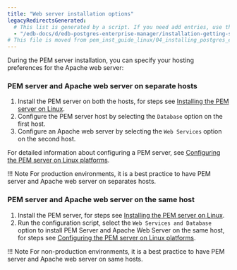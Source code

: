 ```yaml
---
title: "Web server installation options"
legacyRedirectsGenerated:
  # This list is generated by a script. If you need add entries, use the `legacyRedirects` key.
  - "/edb-docs/d/edb-postgres-enterprise-manager/installation-getting-started/linux-installation-guide/8.0/installing_pem_server_and_apache_web_server_preferences.html"
# This file is moved from pem_inst_guide_linux/04_installing_postgres_enterprise_manager
---
```


During the PEM server installation, you can specify your hosting preferences for the Apache web server:

###  PEM server and Apache web server on separate hosts

1.  Install the PEM server on both the hosts, for steps see [Installing the PEM server on Linux](03_installing_pem_server_using_edb_repository).
2.  Configure the PEM server host by selecting the `Database` option on the first host. 
3.  Configure an Apache web server by selecting the `Web Services` option on the second host.

For detailed information about configuring a PEM server, see [Configuring the PEM server on Linux platforms](05_configuring_the_pem_server_on_linux/#configuring_the_pem_server_on_linux).

!!! Note
    For production environments, it is a best practice to have PEM server and Apache web server on separates hosts.
 
###  PEM server and Apache web server on the same host

1.  Install the PEM server, for steps see [Installing the PEM server on Linux](03_installing_pem_server_using_edb_repository).
2.  Run the configuration script, select the `Web Services and Database` option to install PEM Server and Apache Web Server on the same host, for steps see [Configuring the PEM server on Linux platforms](05_configuring_the_pem_server_on_linux/#configuring_the_pem_server_on_linux).

!!! Note
    For non-production environments, it is a best practice to have PEM server and Apache web server on same hosts.

